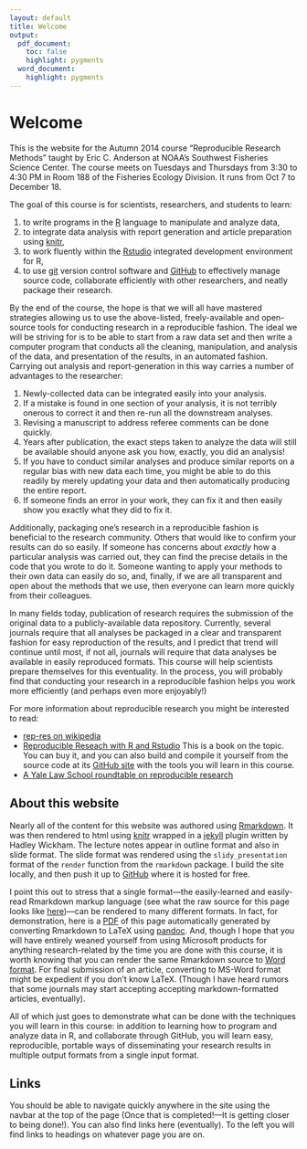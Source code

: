 ```yaml
---
layout: default
title: Welcome
output:
  pdf_document:
    toc: false
    highlight: pygments
  word_document:
    highlight: pygments
---
```


# Welcome {#welcome}

This is the website for the Autumn 2014 course "Reproducible Research Methods" taught by Eric C. Anderson at NOAA's Southwest Fisheries Science Center.  The
course meets on Tuesdays and Thursdays from 3:30 to 4:30 PM in Room 188 of the Fisheries Ecology Division.  It runs from Oct 7 to December 18.

The goal of this course is for scientists, researchers, and students to learn:

1. to write programs in the [R](http://cran.r-project.org) language to manipulate and analyze data,
1. to integrate data analysis with report generation and article preparation using [knitr](http://yihui.name/knitr/),
1. to work fluently within the [Rstudio](http://www.rstudio.com) integrated development environment for R,
1. to use [git](http://git-scm.com) version control software and [GitHub](https://github.com) to effectively manage  source code, collaborate efficiently with 
other researchers, and neatly package their research.

By the end of the course, the hope is that we will all have mastered strategies allowing us to use the above-listed, freely-available and open-source tools 
for conducting research in a reproducible fashion.  The ideal we will be striving for is to be able to start from a raw data set and then write a computer 
program that conducts all the cleaning, manipulation, and analysis of the data, and presentation of the results, in an automated fashion.  Carrying out analysis 
and report-generation in this way carries a number of advantages to the researcher:

1. Newly-collected data can be integrated easily into your analysis.
2. If a mistake is found in one section of your analysis, it is not terribly onerous to correct it and then re-run all the downstream analyses.
3. Revising a manuscript to address referee comments can be done quickly.
4. Years after publication, the exact steps taken to analyze the data will still be available should anyone ask you how, exactly, you did an analysis!
5. If you have to conduct similar analyses and produce similar reports on a regular bias with new data each time, you might be able to do this readily by merely 
updating your data and then automatically producing the entire report.
6. If someone finds an error in your work, they can fix it and then easily show you exactly what they did to fix it.


Additionally, packaging one's research in a reproducible fashion is beneficial to the research community. Others that would like to confirm your results can do so
easily.  If someone has concerns about *exactly* how a particular analysis was carried out, they can find the precise 
details in the code that you wrote to do it.
Someone wanting to apply your methods to their own data can easily do so, and, finally, if we are all transparent and
open about the methods that we use, then
everyone can learn more quickly from their colleagues.


In many fields today, publication of research requires the submission of the original data to a publicly-available data repository.  Currently, several journals 
require that all analyses be packaged in a clear and transparent fashion for easy reproduction of the results, and I predict that trend will continue until most, 
if not all, journals will require that data analyses be available in easily reproduced formats.  This course will help scientists prepare themselves for this 
eventuality.  In the process, you will probably find that conducting your research in a reproducible fashion helps you work more efficiently (and perhaps even 
more enjoyably!)

For more information about reproducible research you might be interested to read:

* [rep-res on wikipedia](http://en.wikipedia.org/wiki/Reproducibility#Reproducible_research)
* [Reproducible Reseach with R and Rstudio](http://www.amazon.com/Reproducible-Research-RStudio-Chapman-Series/dp/1466572841)  This is a book on the topic.  You 
can buy it, and you can also build and compile it yourself from the source code at its [GitHub site](https://github.com/christophergandrud/Rep-Res-Book) with the 
tools you will learn in this course.
* [A Yale Law School roundtable on reproducible research](https://web.stanford.edu/~vcs/papers/RoundtableDeclaration2010.pdf)

## About this website {#welcome-about-site}
Nearly all of the content for this website was authored using [Rmarkdown](http://rmarkdown.rstudio.com/).  It was then rendered to html using 
[knitr](http://yihui.name/knitr/) wrapped in a [jekyll](http://jekyllrb.com/) plugin written by Hadley Wickham.  The lecture notes appear in outline format and 
also in slide format.
The slide format was rendered using the  `slidy_presentation` format of the `render` function from the `rmarkdown` package. I build the site locally, and then 
push it up to [GitHub](http://github.com) where it is hosted for free. 

I point this out to stress that a single format---the easily-learned and easily-read Rmarkdown markup language (see what the raw source for this page looks like 
[here](https://raw.githubusercontent.com/eriqande/rep-res-course/master/index.rmd))---can be rendered to many different formats.  In fact, for demonstration,
here is a [PDF](./word_and_pdf/index.pdf) of this page automatically generated by converting Rmarkdown to LaTeX using [pandoc](http://johnmacfarlane.net/pandoc/).
And, though I hope that you will have entirely weaned yourself from using Microsoft products for anything research-related by the time you are done with this 
course, it is worth knowing that you can render the same Rmarkdown source to [Word format](./word_and_pdf/index.docx).  For final submission of an article, 
converting to MS-Word format might be expedient if you don't know LaTeX.  (Though I have heard rumors that some journals may start accepting accepting markdown-formatted articles, eventually).  

All of which just goes to demonstrate what can be done with the techniques you will learn in this course: in addition to learning how to program and analyze data 
in R, and collaborate through GitHub, you will learn easy, reproducible, portable ways of disseminating your research results in multiple output formats from a 
single input format.


## Links {#welcome-links}
You should be able to navigate quickly anywhere in the site using the navbar at the top of the page (Once that is completed!---It is getting
closer to being done!).  You can also find links here 
(eventually).  To the left you will find links to headings on whatever page you are on.

 
